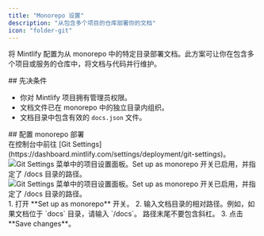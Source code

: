 ```yaml
---
title: "Monorepo 设置"
description: "从包含多个项目的仓库部署你的文档"
icon: "folder-git"
---
```


将 Mintlify 配置为从 monorepo 中的特定目录部署文档。此方案可让你在包含多个项目或服务的仓库中，将文档与代码并行维护。



<div id="prerequisites">
  ## 先决条件
</div>

* 你对 Mintlify 项目拥有管理员权限。
* 文档文件已在 monorepo 中的独立目录内组织。
* 文档目录中包含有效的 `docs.json` 文件。



<div id="configure-monorepo-deployment">
  ## 配置 monorepo 部署
</div>

<Steps>
<Step title="进入 Git 设置">
在控制台中前往 [Git Settings](https://dashboard.mintlify.com/settings/deployment/git-settings)。

<Frame>
<img
  className="block dark:hidden my-0 pointer-events-none"
  src="/images/monorepo-light.png"
  alt="Git Settings 菜单中的项目设置面板。Set up as monorepo 开关已启用，并指定了 /docs 目录的路径。"
/>
<img
  className="hidden dark:block my-0 pointer-events-none"
  src="/images/monorepo-dark.png"
  alt="Git Settings 菜单中的项目设置面板。Set up as monorepo 开关已启用，并指定了 /docs 目录的路径。"
/>
</Frame>

</Step>
<Step title="设置文档路径">
1. 打开 **Set up as monorepo** 开关。
2. 输入文档目录的相对路径。例如，如果文档位于 `docs` 目录，请输入 `/docs`。
<Note>
  路径末尾不要包含斜杠。
</Note>
3. 点击 **Save changes**。
</Step>
</Steps>
